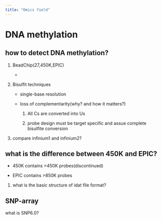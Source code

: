 ```yaml
---
title: "Omics field"
---
```


# DNA methylation


## how to detect DNA methylation?

1. BeadChip(27,450K,EPIC)

    * 

2. Bisulfit techniques

    * single-base resolution

    * loss of complementarity(why? and how it matters?)

        1. All Cs are converted into Us

        2. probe design must be target specific and assue complete bisulfite conversion

3. compare infinium1 and infinium2?




## what is the difference between 450K and EPIC?

* 450K contains >450K probes(discontinued) 

* EPIC contains >850K probes


1. what is the basic structure of idat file format?

## SNP-array
what is SNP6.0?
